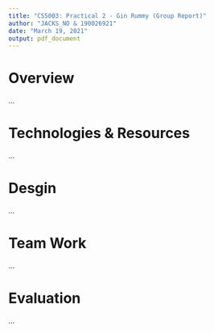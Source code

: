 ```yaml
---
title: "CS5003: Practical 2 - Gin Rummy (Group Report)"
author: "JACKS_NO & 190026921"
date: "March 19, 2021"
output: pdf_document
---
```


# Overview
...

# Technologies & Resources
...

# Desgin
...

# Team Work
...

# Evaluation
...
